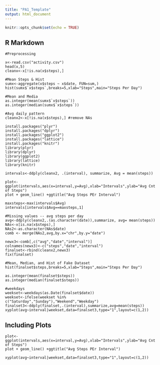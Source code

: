 ---
title: "PA1_Template"
output: html_document
---

```{r setup, include=FALSE}
knitr::opts_chunk$set(echo = TRUE)
```

## R Markdown

```
#Preprocessing

x<-read.csv("activity.csv")
head(x,5)
cleanx<-x[!is.na(x$steps),]

#Mean Steps & Hist
sumx<-aggregate(x$steps ~ x$date, FUN=sum,)
hist(sumx$`x$steps`,breaks=5,xlab="Steps",main="Steps Per Day")

#Mean and Media
as.integer(mean(sumx$`x$steps`))
as.integer(median(sumx$`x$steps`))

#Avg daily pattern
cleanx2<-x[!is.na(x$steps),] #remove NAs

install.packages("plyr")
install.packages("dplyr")
install.packages("ggplot2")
install.packages("lattice")
install.packages("knitr")
library(plyr)
library(dplyr)
library(ggplot2)
library(lattice)
library(knitr)

intervals<-ddply(cleanx2, .(interval), summarize, Avg = mean(steps))

plot<-ggplot(intervals,aes(x=interval,y=Avg),xlab="Intervals",ylab="Avg Cnt of Steps")
plot + geom_line() +ggtitle("Avg Steps PEr Interval")

maxsteps<-max(intervals$Avg)
intervals[intervals$Avg==maxsteps,1]

#Missing values -- avg steps per day
avg<-ddply(cleanx2,.(as.character(date)),summarize, avg= mean(steps))
NAs<-x[is.na(x$steps),]
NAs2<-as.character(NAs$date)
comb <- merge(NAs2,avg,by.x="chr",by.y="date")

newx3<-comb[,c("avg","date","interval")]
colnames(newx3)<-c("steps","date","interval")
finalset<-rbind(cleanx2,newx3)
fix(finalset)

#Mean, Median, and Hist of Fake Dataset
hist(finalset$steps,breaks=5,xlab="Steps",main="Steps Per Day")

as.integer(mean(finalset$steps))
as.integer(median(finalset$steps))

#weekdays
weekset<-weekdays(as.Date(finalset$date))
weekset<-ifelse(weekset %in% c("Saturday","Sunday"),"Weekend","Weekday")
finalset3<-ddply(finalset,.(interval),summarize,avg=mean(steps))
xyplot(avg~interval|weekset,data=finalset3,type="1",layout=c(1,2))
```

## Including Plots


```
plot<-ggplot(intervals,aes(x=interval,y=Avg),xlab="Intervals",ylab="Avg Cnt of Steps")
plot + geom_line() +ggtitle("Avg Steps PEr Interval")

xyplot(avg~interval|weekset,data=finalset3,type="1",layout=c(1,2))
```


